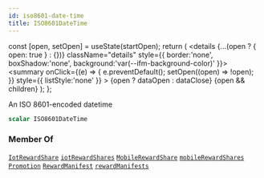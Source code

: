 ```yaml
---
id: iso8601-date-time
title: ISO8601DateTime
---
```









  const [open, setOpen] = useState(startOpen);
  return (
    <details {...(open ? { open: true } : {})} className="details" style={{ border:'none', boxShadow:'none', background:'var(--ifm-background-color)' }}>
      <summary
        onClick={(e) => {
          e.preventDefault();
          setOpen((open) => !open);
        }}
        style={{ listStyle:'none' }}
      >
      {open ? dataOpen : dataClose}
      </summary>
      {open && children}
    </details>
  );
};








An ISO 8601-encoded datetime


```graphql
scalar ISO8601DateTime
```




### <SpecifiedBy url="https://tools.ietf.org/html/rfc3339"/>





### Member Of

[`IotRewardShare`](/schema/types/objects/iot-reward-share.mdx)  <Badge class="badge badge--secondary" text="object"/><Bullet />[`iotRewardShares`](/schema/operations/queries/iot-reward-shares.mdx)  <Badge class="badge badge--secondary" text="query"/><Bullet />[`MobileRewardShare`](/schema/types/objects/mobile-reward-share.mdx)  <Badge class="badge badge--secondary" text="object"/><Bullet />[`mobileRewardShares`](/schema/operations/queries/mobile-reward-shares.mdx)  <Badge class="badge badge--secondary" text="query"/><Bullet />[`Promotion`](/schema/types/objects/promotion.mdx)  <Badge class="badge badge--secondary" text="object"/><Bullet />[`RewardManifest`](/schema/types/objects/reward-manifest.mdx)  <Badge class="badge badge--secondary" text="object"/><Bullet />[`rewardManifests`](/schema/operations/queries/reward-manifests.mdx)  <Badge class="badge badge--secondary" text="query"/>

